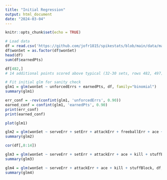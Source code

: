 ```yaml
---
title: "Initial Regression"
output: html_document
date: "2024-03-04"
---
```


```r
knitr::opts_chunk$set(echo = TRUE)
```

```r
# Load data
df = read.csv('https://github.com/jofr1815/spikestats/blob/main/data/matches/all_matches_processed.csv')
df$wonSet = as.factor(df$wonSet)
head(df)
sum(df$earnedPts)
```

```r
df[482,]
# 14 additional points scored above typical (32-30 sets, rows 482, 497)
```

```r
# Fit initial glm for sanity check
glm1 = glm(wonSet ~ unforcedErrs + earnedPts, df, family="binomial")
summary(glm1)
```

```r
err_conf = -rev(confint(glm1, 'unforcedErrs', 0.90))
earned_conf = confint(glm1, 'earnedPts', 0.90)
print(err_conf)
print(earned_conf)
```

```r
plot(glm1)
```



```r
glm2 = glm(wonSet ~ serveErr + setErr + attackErr + freeballErr + ace + kill + stuffBlock, df, family="binomial")
summary(glm2)
```

```r
cor(df[,8:14])
```


```r
glm3 = glm(wonSet ~ serveErr + setErr + attackErr + ace + kill + stuffBlock, df, family="binomial")
summary(glm3)
```

```r
glm4 = glm(wonSet ~ serveErr + attackErr + ace + kill + stuffBlock, df, family="binomial")
summary(glm4)
```

